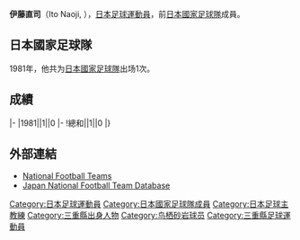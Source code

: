 {{Infobox football biography
|name=伊藤直司
|image=
|fullname=伊藤直司
|birth_date={{Birth date and age|1959|7|1|mf=yes}}
|birth_place=[[日本|日本]][[三重縣|三重縣]]
|death_date=
|height={{height|m=1.73}}
|position=[[中場|中場]] (退役)
|currentclub=
|clubnumber=
|youthyears1=
|youthclubs1=
| years1 = 1978-1986 | years2 =1988-1993
| clubs1 = [[本田足球會|本田]] | clubs2 =[[鳥棲砂岩|鳥棲砂岩]]
|caps1= | goals1 = | caps2 = | goals2 = 
|nationalyears1=1981
|nationalteam1=[[日本國家足球隊|日本國家足球隊]]
|nationalcaps1= 1 | nationalgoals1 = 0
|manageryears1=
|managerclubs1=
}}
'''伊藤直司'''（Ito Naoji, {{Bd|1959年|7月1日||}}），[[日本|日本]][[足球|足球]][[運動員|運動員]]，前[[日本國家足球隊|日本國家足球隊]]成員。

==日本國家足球隊==
1981年，他共为[[日本國家足球隊|日本國家足球隊]]出场1次。

==成績==
{{Football player national team statistics|JPN}}
|-
|1981||1||0
|-
!總和||1||0
|}

==外部連結==
{{Reflist}}
*[http://www.national-football-teams.com/v2/player.php?id=38232 National Football Teams]
*[https://web.archive.org/web/20130922163037/http://www.japannationalfootballteam.com/en/players/ito_naoji.html Japan National Football Team Database]

{{Japan-sport-bio-stub}}
{{Soccer-player-stub}}
[[Category:日本足球運動員|Category:日本足球運動員]]
[[Category:日本國家足球隊成員|Category:日本國家足球隊成員]]
[[Category:日本足球主教練|Category:日本足球主教練]]
[[Category:三重縣出身人物|Category:三重縣出身人物]]
[[Category:鸟栖砂岩球员|Category:鸟栖砂岩球员]]
[[Category:三重縣足球運動員|Category:三重縣足球運動員]]